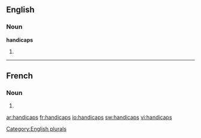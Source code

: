 ==English==

===Noun===
'''handicaps'''

# {{plural of|[[handicap]]}}

[[Category:English plurals]]

----

==French==

===Noun===
{{infl|fr|plural}} {{m|p}}

# {{plural of|handicap|lang=French}}

[[ar:handicaps]]
[[fr:handicaps]]
[[io:handicaps]]
[[sw:handicaps]]
[[vi:handicaps]]
